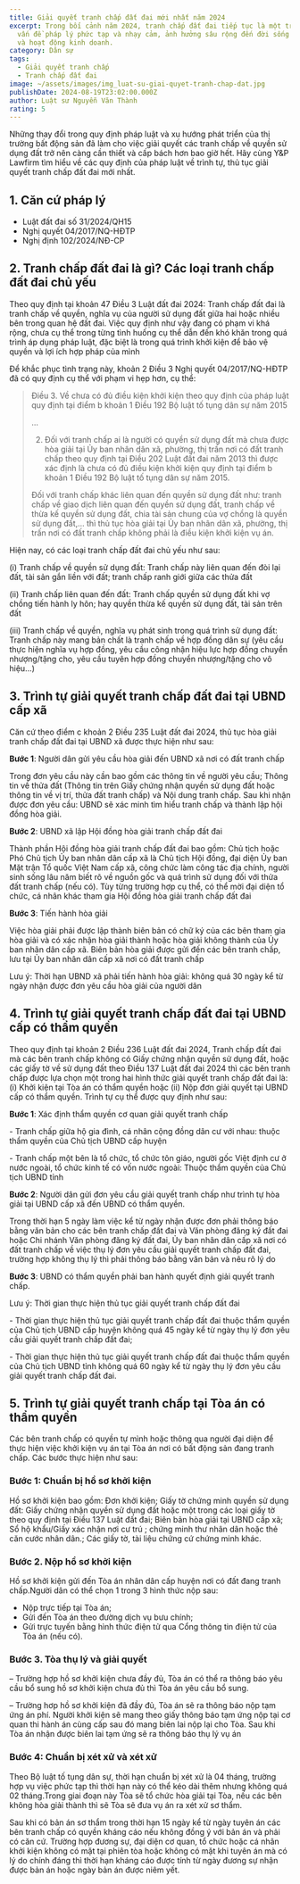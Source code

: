```yaml
---
title: Giải quyết tranh chấp đất đai mới nhất năm 2024
excerpt: Trong bối cảnh năm 2024, tranh chấp đất đai tiếp tục là một trong những
  vấn đề pháp lý phức tạp và nhạy cảm, ảnh hưởng sâu rộng đến đời sống cá nhân
  và hoạt động kinh doanh.
category: Dân sự
tags:
  - Giải quyết tranh chấp
  - Tranh chấp đất đai
image: ~/assets/images/img_luat-su-giai-quyet-tranh-chap-dat.jpg
publishDate: 2024-08-19T23:02:00.000Z
author: Luật sư Nguyễn Văn Thành
rating: 5
---
```

Những thay đổi trong quy định pháp luật và xu hướng phát triển của thị trường bất động sản đã làm cho việc giải quyết các tranh chấp về quyền sử dụng đất trở nên càng cần thiết và cấp bách hơn bao giờ hết. Hãy cùng Y&P Lawfirm tìm hiểu về các quy định của pháp luật về trình tự, thủ tục giải quyết tranh chấp đất đai mới nhất.

## 1. Căn cứ pháp lý

* Luật đất đai số 31/2024/QH15
* Nghị quyết 04/2017/NQ-HĐTP
* Nghị định 102/2024/NĐ-CP

## 2. Tranh chấp đất đai là gì? Các loại tranh chấp đất đai chủ yếu

Theo quy định tại khoản 47 Điều 3 Luật đất đai 2024:  Tranh chấp đất đai là tranh chấp về quyền, nghĩa vụ của người sử dụng đất giữa hai hoặc nhiều bên trong quan hệ đất đai. Việc quy định như vậy đang có phạm vi khá rộng, chưa cụ thể trong từng tình huống cụ thể dẫn đến khó khăn trong quá trình áp dụng pháp luật, đặc biệt là trong quá trình khởi kiện để bảo vệ quyền và lợi ích hợp pháp của mình

Để khắc phục tình trạng này, khoản 2 Điều 3 Nghị quyết 04/2017/NQ-HĐTP đã có quy định cụ thể với phạm vi hẹp hơn, cụ thể:

> Điều 3. Về chưa có đủ điều kiện khởi kiện theo quy định của pháp luật quy định tại điểm b khoản 1 Điều 192 Bộ luật tố tụng dân sự năm 2015
>
> ...
>
> 2. Đối với tranh chấp ai là người có quyền sử dụng đất mà chưa được hòa giải tại Ủy ban nhân dân xã, phường, thị trấn nơi có đất tranh chấp theo quy định tại Điều 202 Luật đất đai năm 2013 thì được xác định là chưa có đủ điều kiện khởi kiện quy định tại điểm b khoản 1 Điều 192 Bộ luật tố tụng dân sự năm 2015.
>
> Đối với tranh chấp khác liên quan đến quyền sử dụng đất như: tranh chấp về giao dịch liên quan đến quyền sử dụng đất, tranh chấp về thừa kế quyền sử dụng đất, chia tài sản chung của vợ chồng là quyền sử dụng đất,... thì thủ tục hòa giải tại Ủy ban nhân dân xã, phường, thị trấn nơi có đất tranh chấp không phải là điều kiện khởi kiện vụ án. 

Hiện nay, có các loại tranh chấp đất đai chủ yếu như sau:

(i) Tranh chấp về quyền sử dụng đất: Tranh chấp này liên quan đến đòi lại đất, tài sản gắn liền với đất; tranh chấp ranh giới giữa các thửa đất

(ii) Tranh chấp liên quan đến đất: Tranh chấp quyền sử dụng đất khi vợ chồng tiến hành ly hôn; hay quyền thừa kế quyền sử dụng đất, tài sản trên đất

(iii) Tranh chấp về quyền, nghĩa vụ phát sinh trong quá trình sử dụng đất: Tranh chấp này mang bản chất là tranh chấp về hợp đồng dân sự (yêu cầu thực hiện nghĩa vụ hợp đồng, yêu cầu công nhận hiệu lực hợp đồng chuyển nhượng/tặng cho, yêu cầu tuyên hợp đồng chuyển nhượng/tặng cho vô hiệu...)

## 3. Trình tự giải quyết tranh chấp đất đai tại UBND cấp xã

Căn cứ theo điểm c khoản 2 Điều 235 Luật đất đai 2024, thủ tục hòa giải tranh chấp đất đai tại UBND xã được thực hiện như sau:

**Bước 1**: Người dân gửi yêu cầu hòa giải đến UBND xã nơi có đất tranh chấp

Trong đơn yêu cầu này cần bao gồm các thông tin về người yêu cầu; Thông tin về thửa đất (Thông tin trên Giấy chứng nhận quyền sử dụng đất hoặc thông tin về vị trí, thửa đất tranh chấp) và Nội dung tranh chấp. Sau khi nhận được đơn yêu cầu: UBND sẽ xác minh tìm hiểu tranh chấp và thành lập hội đồng hòa giải.

**Bước 2**: UBND xã lập Hội đồng hòa giải tranh chấp đất đai

Thành phần Hội đồng hòa giải tranh chấp đất đai bao gồm: Chủ tịch hoặc Phó Chủ tịch Ủy ban nhân dân cấp xã là Chủ tịch Hội đồng, đại diện Ủy ban Mặt trận Tổ quốc Việt Nam cấp xã, công chức làm công tác địa chính, người sinh sống lâu năm biết rõ về nguồn gốc và quá trình sử dụng đối với thửa đất tranh chấp (nếu có). Tùy từng trường hợp cụ thể, có thể mời đại diện tổ chức, cá nhân khác tham gia Hội đồng hòa giải tranh chấp đất đai

**Bước 3**: Tiến hành hòa giải

Việc hòa giải phải được lập thành biên bản có chữ ký của các bên tham gia hòa giải và có xác nhận hòa giải thành hoặc hòa giải không thành của Ủy ban nhân dân cấp xã. Biên bản hòa giải được gửi đến các bên tranh chấp, lưu tại Ủy ban nhân dân cấp xã nơi có đất tranh chấp

Lưu ý: Thời hạn UBND xã phải tiến hành hòa giải: không quá 30 ngày kể từ ngày nhận được đơn yêu cầu hòa giải của người dân

## 4. Trình tự giải quyết tranh chấp đất đai tại UBND cấp có thẩm quyền

Theo quy định tại khoản 2 Điều 236 Luật đất đai 2024, Tranh chấp đất đai mà các bên tranh chấp không có Giấy chứng nhận quyền sử dụng đất, hoặc các giấy tờ về sử dụng đất theo Điều 137 Luật đất đai 2024 thì các bên tranh chấp được lựa chọn một trong hai hình thức giải quyết tranh chấp đất đai là: (i) Khởi kiện tại Tòa án có thẩm quyền hoặc (ii) Nộp đơn giải quyết tại UBND cấp có thẩm quyền. Trình tự cụ thể được quy định như sau:

**Bước 1**: Xác định thẩm quyền cơ quan giải quyết tranh chấp

\- Tranh chấp giữa hộ gia đình, cá nhân cộng đồng dân cư với nhau: thuộc thẩm quyền của Chủ tịch UBND cấp huyện

\- Tranh chấp một bên là tổ chức, tổ chức tôn giáo, người gốc Việt định cư ở nước ngoài, tổ chức kinh tế có vốn nước ngoài: Thuộc thẩm quyền của Chủ tịch UBND tỉnh

**Bước 2**: Người dân gửi đơn yêu cầu giải quyết tranh chấp như trình tự hòa giải tại UBND cấp xã đến UBND có thẩm quyền. 

Trong thời hạn 5 ngày làm việc kể từ ngày nhận được đơn phải thông báo bằng văn bản cho các bên tranh chấp đất đai và Văn phòng đăng ký đất đai hoặc Chi nhánh Văn phòng đăng ký đất đai, Ủy ban nhân dân cấp xã nơi có đất tranh chấp về việc thụ lý đơn yêu cầu giải quyết tranh chấp đất đai, trường hợp không thụ lý thì phải thông báo bằng văn bản và nêu rõ lý do

**Bước 3**: UBND có thẩm quyền phải ban hành quyết định giải quyết tranh chấp. 

Lưu ý: Thời gian thực hiện thủ tục giải quyết tranh chấp đất đai

\- Thời gian thực hiện thủ tục giải quyết tranh chấp đất đai thuộc thẩm quyền của Chủ tịch UBND cấp huyện không quá 45 ngày kể từ ngày thụ lý đơn yêu cầu giải quyết tranh chấp đất đai;

\- Thời gian thực hiện thủ tục giải quyết tranh chấp đất đai thuộc thẩm quyền của Chủ tịch UBND tỉnh không quá 60 ngày kể từ ngày thụ lý đơn yêu cầu giải quyết tranh chấp đất đai.

## 5. Trình tự giải quyết tranh chấp tại Tòa án có thẩm quyền

Các bên tranh chấp có quyền tự mình hoặc thông qua người đại diện để thực hiện việc khởi kiện vụ án tại Tòa án nơi có bất động sản  đang tranh chấp. Các bước thực hiện như sau:

### **Bước 1**: Chuẩn bị hồ sơ khởi kiện

Hồ sơ khởi kiện bao gồm: Đơn khởi kiện; Giấy tờ chứng minh quyền sử dụng đất: Giấy chứng nhận quyền sử dụng đất hoặc một trong các loại giấy tờ theo quy định tại Điều 137 Luật đất đai; Biên bản hòa giải tại UBND cấp xã; Sổ hộ khẩu/Giấy xác nhận nơi cư trú ; chứng minh thư nhân dân hoặc thẻ căn cước nhân dân.; Các giấy tờ, tài liệu chứng cứ chứng minh khác.

### **Bước 2**. Nộp hồ sơ khởi kiện

Hồ sơ khởi kiện gửi đến Tòa án nhân dân cấp huyện nơi có đất đang tranh chấp.Người dân có thể chọn 1 trong 3 hình thức nộp sau:

* Nộp trực tiếp tại Tòa án;
* Gửi đến Tòa án theo đường dịch vụ bưu chính;
* Gửi trực tuyến bằng hình thức điện tử qua Cổng thông tin điện tử của Tòa án (nếu có).

### **Bước 3**. Tòa thụ lý và giải quyết

 – Trường hợp hồ sơ khởi kiện chưa đầy đủ, Tòa án có thể ra thông báo yêu cầu bổ sung hồ sơ khởi kiện chưa đủ thì Tòa án yêu cầu bổ sung.

– Trường hơp hồ sơ khởi kiện đã đầy đủ, Tòa án sẽ ra thông báo nộp tạm ứng án phí. Người khởi kiện sẽ mang theo giấy thông báo tạm ứng nộp tại cơ quan thi hành án cùng cấp sau đó mang biên lai nộp lại cho Tòa. Sau khi Tòa án nhận được biên lai tạm ứng sẽ ra thông báo thụ lý vụ án

### Bước 4: Chuẩn bị xét xử và xét xử

Theo Bộ luật tố tụng dân sự, thời hạn chuẩn bị xét xử là 04 tháng, trường hợp vụ việc phức tạp thì thời hạn này có thể kéo dài thêm nhưng không quá 02 tháng.Trong giai đoạn này Tòa sẽ tổ chức hòa giải tại Tòa, nếu các bên không hòa giải thành thì sẽ Tòa sẽ đưa vụ án ra xét xử sơ thẩm.

Sau khi có bản án sơ thẩm trong thời hạn 15 ngày kể từ ngày tuyên án các bên tranh chấp có quyền kháng cáo nếu không đồng ý với bản án và phải có căn cứ. Trường hợp đương sự, đại diện cơ quan, tổ chức hoặc cá nhân khởi kiện không có mặt tại phiên tòa hoặc không có mặt khi tuyên án mà có lý do chính đáng thì thời hạn kháng cáo được tính từ ngày đương sự nhận được bản án hoặc ngày bản án được niêm yết.
